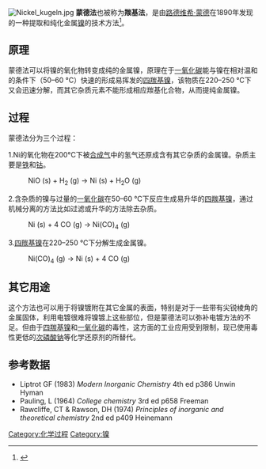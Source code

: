[[File:Nickel_kugeln.jpg|thumb]]
'''蒙德法'''也被称为'''羰基法'''，是由[[路德维希·蒙德|路德维希·蒙德]]在1890年发现的一种提取和纯化金属[[镍|镍]]的技术方法<ref>{{cite journal|author1 = Mond, Ludwig|authorlink1 = 路德维希·蒙德|author2 = Langer, Carl|author3 = Quincke, Friedrich|title = Action of Carbon Monoxide on Nickel|journal = J. Chem. Soc., Trans.|year = 1890|volume = 57|pages = 749–753|url = http://pubs.rsc.org/en/Content/ArticleLanding/1890/CT/ct8905700749|doi = 10.1039/CT8905700749|language = en|access-date = 2013-01-09|archive-date = 2020-11-19|archive-url = https://web.archive.org/web/20201119072709/https://pubs.rsc.org/en/content/articlelanding/1890/ct/ct8905700749|dead-url = no}}</ref>。

==原理== 
蒙德法可以将镍的氧化物转变成纯的金属镍，原理在于[[一氧化碳|一氧化碳]]能与镍在相对温和的条件下（50–60 °C）快速的形成易挥发的[[四羰基镍|四羰基镍]]，该物质在220–250 °C下又会迅速分解，而其它杂质元素不能形成相应羰基化合物，从而提纯金属镍。

==过程==
蒙德法分为三个过程：

1.Ni的氧化物在200°C下被[[合成气|合成气]]中的氢气还原成含有其它杂质的金属镍。杂质主要是[[铁|铁]]和[[钴|钴]]。

:NiO (s) + H<sub>2</sub> (g) → Ni (s) + H<sub>2</sub>O (g)

2.含杂质的镍与过量的[[一氧化碳|一氧化碳]]在50–60 °C下反应生成易升华的[[四羰基镍|四羰基镍]]，通过机械分离的方法比如过滤或升华的方法除去杂质。

:Ni (s) + 4 CO (g) → Ni(CO)<sub>4</sub> (g)

3.[[四羰基镍|四羰基镍]]在220–250 °C下分解生成金属镍。

:Ni(CO)<sub>4</sub> (g) → Ni (s) + 4 CO (g)

==其它用途==
这个方法也可以用于将镍镀附在其它金属的表面，特别是对于一些带有尖锐棱角的金属固体，利用电镀很难将镍镀上这些部位，但是蒙德法可以弥补电镀方法的不足。但由于[[四羰基镍|四羰基镍]]和[[一氧化碳|一氧化碳]]的毒性，这方面的工业应用受到限制，现已使用毒性更低的[[次磷酸钠|次磷酸钠]]等化学还原剂的{{le|化学镀镍法|Electroless nickel plating}}所替代。

==参考数据==
{{reflist}}
* Liptrot GF (1983) ''Modern Inorganic Chemistry'' 4th ed p386 Unwin Hyman
* Pauling, L (1964) ''College chemistry'' 3rd ed p658 Freeman
* Rawcliffe, CT & Rawson, DH (1974) ''Principles of inorganic and theoretical chemistry'' 2nd ed p409 Heinemann

[[Category:化学过程|Category:化学过程]]
[[Category:镍|Category:镍]]